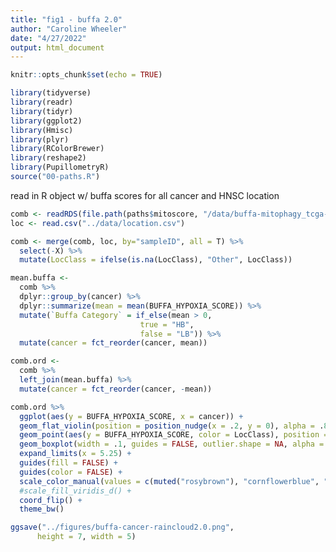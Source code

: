 ```yaml
---
title: "fig1 - buffa 2.0"
author: "Caroline Wheeler"
date: "4/27/2022"
output: html_document
---
```


```r
knitr::opts_chunk$set(echo = TRUE)

library(tidyverse)
library(readr)
library(tidyr)
library(ggplot2)
library(Hmisc)
library(plyr)
library(RColorBrewer)
library(reshape2)
library(PupillometryR)
source("00-paths.R")
```

read in R object w/ buffa scores for all cancer and HNSC location 
```r
comb <- readRDS(file.path(paths$mitoscore, "/data/buffa-mitophagy_tcga-cancer.RData"))
loc <- read.csv("../data/location.csv")

comb <- merge(comb, loc, by="sampleID", all = T) %>%
  select(-X) %>%
  mutate(LocClass = ifelse(is.na(LocClass), "Other", LocClass))
```

```r
mean.buffa <- 
  comb %>%
  dplyr::group_by(cancer) %>%
  dplyr::summarize(mean = mean(BUFFA_HYPOXIA_SCORE)) %>%
  mutate(`Buffa Category` = if_else(mean > 0,
                             true = "HB",
                             false = "LB")) %>%
  mutate(cancer = fct_reorder(cancer, mean))
```

```r
comb.ord <- 
  comb %>%
  left_join(mean.buffa) %>%
  mutate(cancer = fct_reorder(cancer, -mean))
```

```r
comb.ord %>%
  ggplot(aes(y = BUFFA_HYPOXIA_SCORE, x = cancer)) + 
  geom_flat_violin(position = position_nudge(x = .2, y = 0), alpha = .8) +
  geom_point(aes(y = BUFFA_HYPOXIA_SCORE, color = LocClass), position = position_jitter(width = .15), size = .5, alpha = 0.8) +
  geom_boxplot(width = .1, guides = FALSE, outlier.shape = NA, alpha = 0.5) +
  expand_limits(x = 5.25) +
  guides(fill = FALSE) +
  guides(color = FALSE) +
  scale_color_manual(values = c(muted("rosybrown"), "cornflowerblue", "yellow3" ,"gray50")) +
  #scale_fill_viridis_d() +
  coord_flip() +
  theme_bw() 

ggsave("../figures/buffa-cancer-raincloud2.0.png",
      height = 7, width = 5)
```




